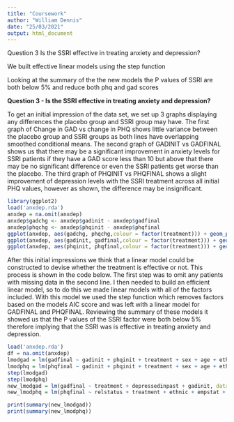 ```yaml
---
title: "Coursework"
author: "William Dennis"
date: "25/03/2021"
output: html_document
---
```


Question 3
Is the SSRI effective in treating anxiety and depression?

We built effective linear models using the step function

Looking at the summary of the the new models the P values of SSRI are both below 5% and reduce both phq and gad scores 

**Question 3 - Is the SSRI effective in treating anxiety and depression?**

To get an initial impression of the data set, we set up 3 graphs displaying any differences the placebo group and SSRI group may have. The first graph of Change in GAD vs change in PHQ shows little variance between the placebo group and SSRI groups as both lines have overlapping smoothed conditional means. The second graph of GADINIT vs GADFINAL shows us that there may be a significant improvement in anxiety levels for SSRI patients if they have a GAD score less than 10 but above that there may be no significant difference or even the SSRI patients get worse than the placebo. The third graph of PHQINIT vs PHQFINAL shows a slight improvement of depression levels with the SSRI treatment across all initial PHQ values, however as shown, the difference may be insignificant.

```r
library(ggplot2)
load('anxdep.rda')
anxdep = na.omit(anxdep)
anxdep$gadchg <- anxdep$gadinit - anxdep$gadfinal
anxdep$phqchg <- anxdep$phqinit - anxdep$phqfinal
ggplot(anxdep, aes(gadchg, phqchg,colour = factor(treatment))) + geom_point() + geom_smooth() + ggtitle('Plot of Change in GAD vs change in PHQ')
ggplot(anxdep, aes(gadinit, gadfinal,colour = factor(treatment))) + geom_point() + geom_smooth() + ggtitle('Plot of GADINIT vs GADFINAL')
ggplot(anxdep, aes(phqinit, phqfinal,colour = factor(treatment))) + geom_point() + geom_smooth() + ggtitle('Plot of PHQINIT vs PHQFINAL')
```


After this initial impressions we think that a linear model could be constructed to devise whether the treatment is effective or not. This process is shown in the code below. The first step was to omit any patients with missing data in the second line. I then needed to build an efficient linear model, so to do this we made linear models with all of the factors included. With this model we used the step function which removes factors based on the models AIC score and was left with a linear model for GADFINAL and PHQFINAL. Reviewing the summary of these models it showed us that the P values of the SSRI factor were both below 5% therefore implying that the SSRI was is effective in treating anxiety and depression.

```r
load('anxdep.rda')
df = na.omit(anxdep)
lmodgad = lm(gadfinal ~ gadinit + phqinit + treatment + sex + age + ethnic + finance + education + empstat + relstatus + depressedinpast, data = df)
lmodphq = lm(phqfinal ~ gadinit + phqinit + treatment + sex + age + ethnic + finance + education + empstat + relstatus + depressedinpast, data = df)
step(lmodgad)
step(lmodphq)
new_lmodgad = lm(gadfinal ~ treatment + depressedinpast + gadinit, data = df)
new_lmodphq = lm(phqfinal ~ relstatus + treatment + ethnic + empstat + finance + phqinit, data = df)
```
```r
print(summary(new_lmodgad))
print(summary(new_lmodphq))
```



